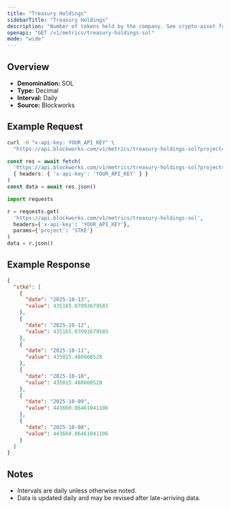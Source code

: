 ```yaml
---
title: "Treasury Holdings"
sidebarTitle: "Treasury Holdings"
description: "Number of tokens held by the company. See crypto-asset for asset indicator"
openapi: "GET /v1/metrics/treasury-holdings-sol"
mode: "wide"
---
```


## Overview

- **Denomination:** SOL
- **Type:** Decimal
- **Interval:** Daily
- **Source:** Blockworks

## Example Request

<CodeGroup>

```bash cURL
curl -H "x-api-key: YOUR_API_KEY" \
  "https://api.blockworks.com/v1/metrics/treasury-holdings-sol?project=STKE"
```

```typescript TypeScript
const res = await fetch(
  'https://api.blockworks.com/v1/metrics/treasury-holdings-sol?project=STKE',
  { headers: { 'x-api-key': 'YOUR_API_KEY' } }
)
const data = await res.json()
```

```python Python
import requests

r = requests.get(
  'https://api.blockworks.com/v1/metrics/treasury-holdings-sol',
  headers={'x-api-key': 'YOUR_API_KEY'},
  params={'project': 'STKE'}
)
data = r.json()
```

</CodeGroup>

## Example Response

```json
{
  "stke": [
    {
      "date": "2025-10-13",
      "value": 435165.07093679503
    },
    {
      "date": "2025-10-12",
      "value": 435165.07093679503
    },
    {
      "date": "2025-10-11",
      "value": 435015.488660528
    },
    {
      "date": "2025-10-10",
      "value": 435015.488660528
    },
    {
      "date": "2025-10-09",
      "value": 443660.06461041106
    },
    {
      "date": "2025-10-08",
      "value": 443660.06461041106
    }
  ]
}
```

## Notes
- Intervals are daily unless otherwise noted.
- Data is updated daily and may be revised after late-arriving data.